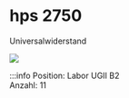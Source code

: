
# hps 2750
Universalwiderstand

[![](/image/Labore/B2/Laborplatten/hps/hps_universalwiderstand_2750_min.webp)](/image/Labore/B2/Laborplatten/hps/hps_universalwiderstand_2750.webp)


:::info
Position:   Labor UGII B2\
Anzahl:     11